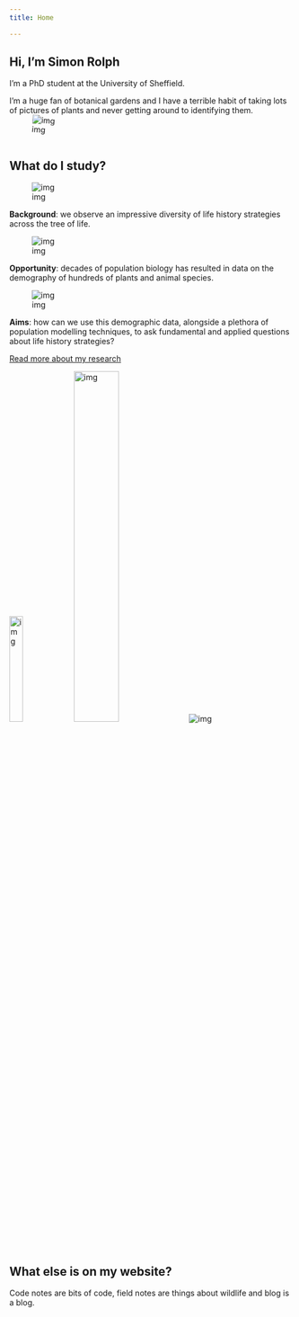 ```yaml
---
title: Home

---
```


<div class="row">
<div class="col-sm-7 centred">
# Hi, I'm Simon Rolph

I'm a PhD student at the University of Sheffield.

I'm a huge fan of botanical gardens and I have a terrible habit of taking lots of pictures of plants and never getting around to identifying them.
</div>
<div class="col-sm-1"></div>

<div class="col-sm-4 centred"><div class="img-reponsive shadowed" style="transform: rotate(4deg);">![img](img/me.jpg)</div></div>
 
</div> 

<div>
## What do I study?
</div>

<div class="row">
<div class="col-md-4">

<div class="img-reponsive hcent">![img](/img/life_hists.png)</div>


**Background**: we observe an impressive diversity of life history strategies across the tree of life.

</div>

<div class="col-md-4 ">


<div class="img-reponsive hcent">![img](/img/compadre-logo.png)</div>


**Opportunity**: decades of population biology has resulted in data on the demography of hundreds of plants and animal species.
</div>


<div class="col-md-4">


<div class="img-reponsive hcent">![img](/img/mpms.png)</div>


**Aims**: how can we use this demographic data, alongside a plethora of population modelling techniques, to ask fundamental and applied questions about life history strategies?

</div>
</div>

<div class="hcent">
<a role="button" href="/about/PhD-overview" class="btn btn-primary">Read more about my research</a>
</div>


<div class="hcent">

![img](/img/TuosLogo.png){width=22%}  ![img](/img/ox-uni.png){width=40%} ![img](/img/Leverhulme.png)

</div>


## What else is on my website?

Code notes are bits of code, field notes are things about wildlife and blog is a blog.





